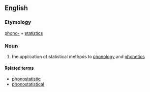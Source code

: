 ==English==

===Etymology===
[[phono-]] + [[statistics]]

===Noun===
{{en-noun|-}}

# {{context|linguistics|lang=en}} the application of statistical methods to [[phonology]] and [[phonetics]]

====Related terms====
* [[phonostatistic]]
* [[phonostatistical]]